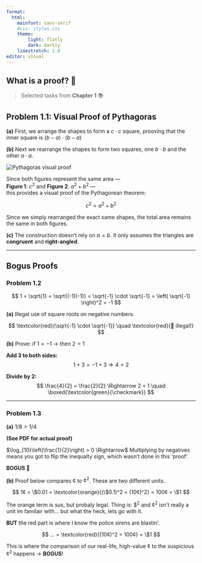 ```yaml
---
format: 
  html:
    mainfont: sans-serif
    #css: styles.css
    theme:
        light: flatly
        dark: darkly
    linestretch: 1.8
editor: visual
---
```


<div class="container">

# What is a proof? 🔎

> Selected tasks from **Chapter 1** 📚

## Problem 1.1: Visual Proof of Pythagoras

**(a)** First, we arrange the shapes to form a $c \cdot c$ square, prooving that the inner square is $(b - a) \cdot (b - a)$

**(b)** Next we rearrange the shapes to form two squares, one  $b \cdot b$ and the other $a \cdot a$.

<div class="text-center my-4">
  <img src="images/01-pythagoras-proof.png" class="img fluid" alt="Pythagoras visual proof" />
</div>

Since both figures represent the same area —  
**Figure 1**: $c^2$ and **Figure 2**: $a^2 + b^2$ —  
this provides a visual proof of the Pythagorean theorem:

$$
c^2 = a^2 + b^2
$$

::: {.callout-note}
Since we simply rearranged the exact same shapes, the total area remains the same in both figures.
:::

**(c)** The construction doesn’t rely on $a = b$. It only assumes the triangles are **congruent** and **right-angled**.

---

## Bogus Proofs

### Problem 1.2

$$
1 = \sqrt{1}  
= \sqrt{(-1)(-1)}  
= \sqrt{-1} \cdot \sqrt{-1}  
= \left( \sqrt{-1} \right)^2  
= -1
$$

**(a)** Illegal use of square roots on negative numbers.

$$
\textcolor{red}{\sqrt{-1} \cdot \sqrt{-1}} \quad \textcolor{red}{🚨 illegal!}
$$

**(b)** Prove: if $1 = -1$ → then $2 = 1$

**Add 3 to both sides:**  
$$
1 + 3 = -1 + 3 \Rightarrow 4 = 2
$$

**Divide by 2:**  
$$
\frac{4}{2} = \frac{2}{2} \Rightarrow 2 = 1 \quad \boxed{\textcolor{green}{\checkmark}}
$$

---

### Problem 1.3

**(a)** $1/8 > 1/4$

**(See PDF for actual proof) **

$\log_{10}\left(\frac{1}{2}\right) > 0 \Rightarrow$ Multiplying by negatives means you got to flip the inequalty sign, which wasn't done in this 'proof'. 

**BOGUS 🚨**

**(b)** Proof below compares $¢$ to $¢^2$. These are two different units.

$$
1¢ = \$0.01 = \textcolor{orange}{(\$0.1)^2 = (10¢)^2} = 100¢ = \$1
$$

The orange term is sus, but probaly legal. Thing is: $$^2$ and $¢^2$ isn't really a unit im familair with... but what the heck, lets go with it. 

**BUT** the red part is where I know the police sirens are blastin'.

$$
... = \textcolor{red}{(10¢)^2 = 100¢} = \$1 
$$

This is where the comparison of our real-life, high-value $¢$ to the suspicious $¢^2$ happens &rarr; **BOGUS**!

</div>
